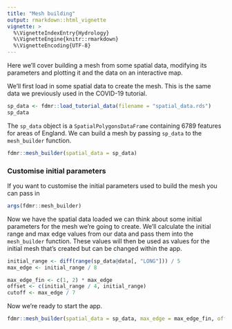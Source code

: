 ```yaml
---
title: "Mesh building"
output: rmarkdown::html_vignette
vignette: >
  %\VignetteIndexEntry{Hydrology}
  %\VignetteEngine{knitr::rmarkdown}
  %\VignetteEncoding{UTF-8}
---
```


Here we'll cover building a mesh from some spatial data, modifying its parameters and plotting it and the data on an interactive map.

We'll first load in some spatial data to create the mesh. This is the same data we previously used in the COVID-19 tutorial.

```r
sp_data <- fdmr::load_tutorial_data(filename = "spatial_data.rds")
sp_data
```

The `sp_data` object is a `SpatialPolygonsDataFrame` containing 6789 features for areas of England. We can build a mesh
by passing `sp_data` to the `mesh_builder` function.

```r
fdmr::mesh_builder(spatial_data = sp_data)
```
 
### Customise initial parameters

If you want to customise the initial parameters used to build the mesh you can pass in 

```r
args(fdmr::mesh_builder)
```

Now we have the spatial data loaded we can think about some initial parameters for the mesh we're going to create. We'll calculate the initial range and max edge values from our data and
pass them into the `mesh_builder` function. These values will then be used as values for the initial mesh that's created but can be changed within the app.

```r
initial_range <- diff(range(sp_data@data[, "LONG"])) / 5
max_edge <- initial_range / 8

max_edge_fin <- c(1, 2) * max_edge
offset <- c(initial_range / 4, initial_range)
cutoff <- max_edge / 7
```

Now we're ready to start the app.

```r
fdmr::mesh_builder(spatial_data = sp_data, max_edge = max_edge_fin, offset = offset, cutoff = cutoff)
```
